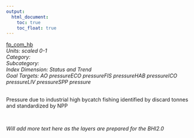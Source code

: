 ```yaml
---
output:
  html_document:
    toc: true
    toc_float: true
---
```


[fp_com_hb](https://github.com/OHI-Science/bhi/blob/master/baltic/layers/fp_com_hb_gl2018.csv)\
*Units: scaled 0-1*\
*Category:*\
*Subcategory:*\
*Index Dimension: Status and Trend*\
*Goal Targets: AO pressureECO pressureFIS pressureHAB pressureICO pressureLIV pressureSPP pressure*\
<br>

Pressure due to industrial high bycatch fishing identified by discard tonnes and standardized by NPP

<br>

*Will add more text here as the layers are prepared for the BHI2.0*

<br>



<br>

